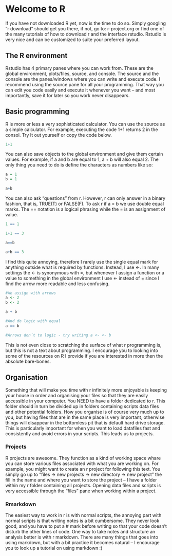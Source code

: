 # Welcome to R

If you have not downloaded R yet, now is the time to do so. Simply googling “r download” should get you there, if not, go to: r-project.org or find one of the many tutorials of how to download r and the interface rstudio. Rstudio is very nice and can be customized to suite your preferred layout. 

## The R environment

Rstudio has 4 primary panes where you can work from. These are the global environment, plots/files, source, and console. The source and the console are the panes/windows where you can write and execute code. I recommend using the source pane for all your programming. That way you can edit you code easily and execute it whenever you want – and most importantly, save it for later so you work never disappears. 

## Basic programming

R is more or less a very sophisticated calculator. You can use the source as a simple calculator. For example, executing the code 1+1 returns 2 in the consol. Try It out yourself or copy the code below. 

```r
1+1
```
You can also save objects to the global environment and give them certain values. For example, if a and b are equal to 1, a + b will also equal 2. The only thing you need to do is define the characters as numbers like so:
```r
a = 1
b = 1

a+b
```
You can also ask “questions” from r. However, r can only answer in a binary fashion, that is, TRUE(T) or FALSE(F). To ask r if a = b we use double equal marks. The == notation is a logical phrasing while the = is an assignment of value. 
```r
1 == 1

1+1 == 3

a==b

a+b == 3
```
I find this quite annoying, therefore I rarely use the single equal mark for anything outside what is required by functions. Instead, I use <-. In many settings the <- is synonymous with =,  but whenever I assign a function or a value to something in the global environment I use <- instead of = since I find the arrow more readable and less confusing.  

```r
#We assign with arrows
a <- 2
b <- 2

a + b

#And do logic with equal
a == b

#Arrows don´t to logic - try writing a <- <- b
```
This is not even close to scratching the surface of what r programming is, but this is not a text about programming. I encourage you to looking into some of the resources on R I provide if you are interested in more then the absolute bare-bones. 

## Organisation

Something that will make you time with r infinitely more enjoyable is keeping your house in order and organising your files so that they are easily accessible in your computer. You NEED to have a folder dedicated to r. This folder should in turn be divided up in folders containing scripts data files and other potential folders. How you organise is of course very much up to you, but having files that are in the same place is very important, otherwise things will disappear in the bottomless pit that is default hard drive storage.  This is particularly important for when you want to load datafiles fast and consistently and avoid errors in your scripts.  This leads us to projects.

### Projects 

R projects are awesome. They function as a kind of working space whare you can store various files associated with what you are working on. For example, you might want to create an r project for following this text. You simply go up to “files -> new projects -> new directory -> new project” the fill in the name and where you want to store the project – I have a folder within my r folder containing all projects. Opening data files and scripts is very accessible through the “files” pane when working within a project. 

### Rmarkdown

The easiest way to work in r is with normal scripts, the annoying part with normal scripts is that writing notes is a bit cumbersome. They never look good, and you have to put a # mark before writing so that your code doesn’t disturb the other lines of code. One way to take notes and structure an analysis better is with r markdown. There are many things that goes into using markdown, but with a bit practice it becomes natural – I encourage you to look up a tutorial on using markdown :)